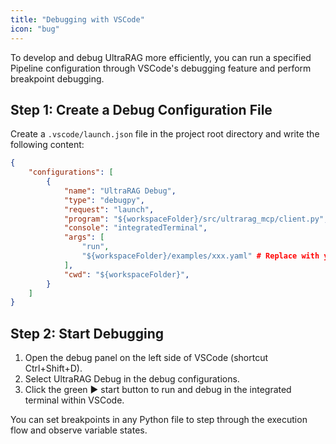 ```yaml
---
title: "Debugging with VSCode"
icon: "bug"
---
```


To develop and debug UltraRAG more efficiently, you can run a specified Pipeline configuration through VSCode's debugging feature and perform breakpoint debugging.

## Step 1: Create a Debug Configuration File

Create a `.vscode/launch.json` file in the project root directory and write the following content:

```json .vscode/launch.json icon="/images/json.svg"
{
    "configurations": [
        {
            "name": "UltraRAG Debug",
            "type": "debugpy",
            "request": "launch",
            "program": "${workspaceFolder}/src/ultrarag_mcp/client.py",
            "console": "integratedTerminal",
            "args": [
                "run",
                "${workspaceFolder}/examples/xxx.yaml" # Replace with your Pipeline configuration file path
            ],
            "cwd": "${workspaceFolder}",
        }
    ]
}
```

## Step 2: Start Debugging

1. Open the debug panel on the left side of VSCode (shortcut Ctrl+Shift+D).
2. Select UltraRAG Debug in the debug configurations.
3. Click the green ▶ start button to run and debug in the integrated terminal within VSCode.

You can set breakpoints in any Python file to step through the execution flow and observe variable states.
